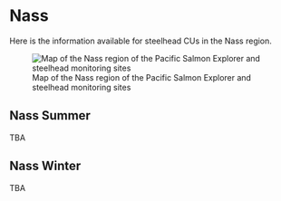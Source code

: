 # Nass {#nass}

Here is the information available for steelhead CUs in the Nass region.

![Map of the Nass region of the Pacific Salmon Explorer and steelhead monitoring sites](_bookdown_files/map_nass_monitoring.png)


## Nass Summer

TBA

## Nass Winter

TBA
